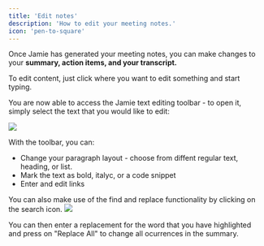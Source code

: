```yaml
---
title: 'Edit notes'
description: 'How to edit your meeting notes.'
icon: 'pen-to-square'
---
```


Once Jamie has generated your meeting notes, you can make changes to your **summary, action items, and your transcript.**

To edit content, just click where you want to edit something and start typing.&#x20;

You are now able to access the Jamie text editing toolbar - to open it, simply select the text that you would like to edit:

![](/UseToolbarEdit.png)

With the toolbar, you can:

- Change your paragraph layout - choose from diffent regular text, heading, or list. 
- Mark the text as bold, italyc, or a code snippet
- Enter and edit links

You can also make use of the find and replace functionality by clicking on the search icon. 
![](/FindAndReplace.png)

You can then enter a replacement for the word that you have highlighted and press on "Replace All" to change all ocurrences in the summary.